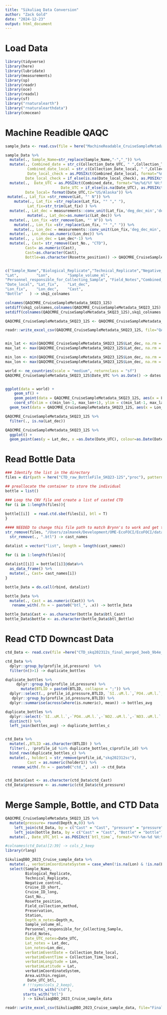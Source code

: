 ```yaml
---
title: "Sikuliaq Data Conversion"
author: "Zack Gold"
date: "2024-12-23"
output: html_document
---
```


# Load Data

```r
library(tidyverse)
library(here)
library(lubridate)
library(measurements)
library(sp)
library(readr)
library(oce)
library(readxl)
library(sf)
library("rnaturalearth")
library("rnaturalearthdata")
library(cmocean)

```

# Machine Readible QAQC

```r

sample_Data <- read.csv(file = here("MachineReadable_CruiseSampleMetadata_SKQ23-12S.csv"), header=T,fileEncoding="UTF-8")

sample_Data %>% 
  mutate(., Sample_Name=str_replace(Sample_Name,"-","_")) %>% 
  mutate(., Combined_date = str_c(Collection_Date_UTC, " ",Collection_Time_UTC),
          Combined_date_local = str_c(Collection_Date_local, " ",Collection_Time_local),
          Date_local_check = as.POSIXct(Combined_date_local, format="%m/%d/%y %H:%M", tz="US/Alaska"),
         Date_local_check = if_else(is.na(Date_local_check), as.POSIXct(Combined_date_local, format="%m/%d/%y", tz="UTC"), Date_local_check )) %>% 
  mutate(.,  Date_UTC = as.POSIXct(Combined_date, format="%m/%d/%Y %H:%M", tz="UTC"),
                         Date_UTC = if_else(is.na(Date_UTC), as.POSIXct(Collection_Date_UTC, format="%m/%d/%y", tz="UTC"), Date_UTC ), 
         Date_local= format(Date_UTC,tz="US/Alaska")) %>% 
 mutate(., Lat_fix =str_remove(Lat, "' N")) %>% 
    mutate(., Lat_fix =str_replace(Lat_fix, "° "," "),
          Lat_fix=str_trim(Lat_fix) ) %>% 
  mutate(., Lat_dec = measurements::conv_unit(Lat_fix,'deg_dec_min','dec_deg')) %>% 
          mutate(., Lat_dec=as.numeric(Lat_dec)) %>% 
  mutate(., Lon_fix =str_remove(Lon, "' W")) %>% 
    mutate(., Lon_fix =str_replace(Lon_fix, "° "," ")) %>%
    mutate(., Lon_dec = measurements::conv_unit(Lon_fix,'deg_dec_min','dec_deg')) %>% 
  mutate(., Lon_dec=as.numeric(Lon_dec)) %>% 
  mutate(., , Lon_dec = Lon_dec*-1) %>% 
  mutate(., Cast= str_remove(Cast_No., "CTD"),
         Cast= as.numeric(Cast),
         Cast=as.character(Cast),
         Bottle=as.character(Rosette_position)) -> QAQCMRE_CruiseSampleMetadata_SKQ23_12S


c("Sample_Name","Biological_Replicate","Technical_Replicate","Negative_control",    "Cruise_ID_short",     "Cruise_ID_long",     "Collection_Date_UTC", "Collection_Date_local","Collection_Time_UTC","Collection_Time_local"                   ,"Field_Sample_Name",   "Cast_No.",  "Rosette_position",    "Field_collection_method"       ,"Preservation",       "Area.within.region",  "Station",    "Depth_m",   
"Lat",        "Lon",        "Sample_volume_ml",   
"Personnel_responsible_for_Collecting_Sample", "Field_Notes","Combined_date",      "Combined_date_local", "Date_UTC",   "Date_local_check",   
"Date_local", "Lat_fix",    "Lat_dec",   
"Lon_fix",    "Lon_dec",    "Cast",      
"Bottle"   ) -> skq1_colnames

colnames(QAQCMRE_CruiseSampleMetadata_SKQ23_12S)
setdiff(skq1_colnames,colnames(QAQCMRE_CruiseSampleMetadata_SKQ23_12S) )
setdiff(colnames(QAQCMRE_CruiseSampleMetadata_SKQ23_12S),skq1_colnames )

QAQCMRE_CruiseSampleMetadata_SKQ23_12S <- QAQCMRE_CruiseSampleMetadata_SKQ23_12S[, skq1_colnames]

readr::write_excel_csv(QAQCMRE_CruiseSampleMetadata_SKQ23_12S, file="QAQCMRE_CruiseSampleMetadata_SKQ23_12S.csv")



```



```r

min_lat <- min(QAQCMRE_CruiseSampleMetadata_SKQ23_12S$Lat_dec, na.rm = T)
max_lat <- max(QAQCMRE_CruiseSampleMetadata_SKQ23_12S$Lat_dec, na.rm = T)

min_lon <- min(QAQCMRE_CruiseSampleMetadata_SKQ23_12S$Lon_dec, na.rm = T)
max_lon <- max(QAQCMRE_CruiseSampleMetadata_SKQ23_12S$Lon_dec, na.rm = T)

world <- ne_countries(scale = "medium", returnclass = "sf")
QAQCMRE_CruiseSampleMetadata_SKQ23_12S$Date_UTC %>% as.Date() -> dates


ggplot(data = world) +
    geom_sf() +
    geom_point(data = QAQCMRE_CruiseSampleMetadata_SKQ23_12S, aes(x = Lon_dec, y = Lat_dec, colour=as.Date(Date_UTC)), size=2) +
    coord_sf(xlim = c(min_lon-1, max_lon+1), ylim = c(min_lat-1, max_lat+1), expand = FALSE) +theme_bw() +xlab("Longitude") +ylab("Latitude") +
  geom_text(data = QAQCMRE_CruiseSampleMetadata_SKQ23_12S, aes(x = Lon_dec, y = Lat_dec, label=Station),size = 2, colour="black") + scale_color_cmocean(labels=dates, breaks=dates, name ="tempo", start = 0.1, end=0.5) +labs(colour="Date")


```

```r
QAQCMRE_CruiseSampleMetadata_SKQ23_12S %>% 
  filter(., is.na(Lat_dec))
```
```r
QAQCMRE_CruiseSampleMetadata_SKQ23_12S %>% 
  ggplot() +
  geom_point(aes(y = Lat_dec, x =as.Date(Date_UTC), colour=as.Date(Date_UTC)), size=2) + scale_color_cmocean(labels=dates, breaks=dates, name ="tempo", start = 0.1, end=0.5) +labs(colour="Date") +scale_x_date(date_labels = "%b %d %Y")

```
# Read Bottle Data

```r
### Identify the list in the directory
files = dir(path = here("CTD_raw_BottleFile_SKQ23-12S","proc"), pattern = ".btl", full.names = TRUE )

## preallocate the container to store the individual 
bottle = list()

### Loop the CNV file and create a list of casted CTD
for (i in 1:length(files)){
  
bottle[[i]]  = read.ctd.sbe(files[i], btl = T)
}
```

```r
#### NEEDED to change this file path to match Brynn's to work and get the correct output. Change back if someone else needs to run this code!!!
str_remove(files, "/Users/zalmanek/Development/OME-EcoFOCI/EcoFOCI/data/1_SampleCollection/2023_SikuliaqDBO_CruiseData/CTD_raw_BottleFile_SKQ23-12S/proc/skq202312s_") %>% 
  str_remove(., ".btl") -> cast_names

datalist = vector("list", length = length(cast_names))

for (i in 1:length(files)){
  
datalist[[i]] = bottle[[i]]@data%>%
  as_data_frame() %>% 
  mutate(., Cast= cast_names[i])
}

bottle_Data = do.call(rbind, datalist)
```

```r
bottle_Data %>% 
  mutate(., Cast = as.numeric(Cast)) %>% 
   rename_with(.fn = ~ paste0("btl_", .x)) -> bottle_Data

bottle_Data$Cast <- as.character(bottle_Data$btl_Cast)
bottle_Data$bottle <- as.character(bottle_Data$btl_Bottle)
```

# Read CTD Downcast Data

```r

ctd_Data <- read.csv(file =here("CTD_skq202312s_final_merged_3eeb_9b4e_d51f.csv"), header=T)

ctd_Data %>% 
  dplyr::group_by(profile_id,pressure)  %>% 
  filter(n()>1) -> duplicate_bottles

duplicate_bottles %>% 
     dplyr::group_by(profile_id,pressure) %>% 
       mutate(BTLID = paste0(BTLID, collapse = ";")) %>% 
  dplyr::select(., profile_id,pressure,BTLID, `SI..uM.l.`,`PO4..uM.l.`,`NO2..uM.l.`,`NO3..uM.l.`,`NH4..uM.l.`) %>% 
   dplyr::group_by(profile_id,pressure,BTLID) %>% 
  dplyr::summarise(across(where(is.numeric), mean)) -> bottles_avg

duplicate_bottles %>% 
  dplyr::select(-`SI..uM.l.`,-`PO4..uM.l.`,-`NO2..uM.l.`,-`NO3..uM.l.`,-`NH4..uM.l.`, -BTLID) %>% 
  distinct() %>% 
  left_join(bottles_avg) -> duplicate_bottles_c


ctd_Data %>% 
  mutate(.,BTLID =as.character(BTLID) ) %>% 
  filter(., !profile_id %in% duplicate_bottles_c$profile_id) %>% 
  bind_rows(duplicate_bottles_c) %>% 
  mutate(., holder1 = str_remove(profile_id,"skq202312sc"),
          Cast = as.numeric(holder1)) %>% 
   rename_with(.fn = ~ paste0("ctd_", .x)) -> ctd_Data


ctd_Data$Cast <- as.character(ctd_Data$ctd_Cast)
ctd_Data$pressure <- as.numeric(ctd_Data$ctd_pressure)

```


# Merge Sample, Bottle, and CTD Data

```r

QAQCMRE_CruiseSampleMetadata_SKQ23_12S %>%
  mutate(pressure= round(Depth_m,0)) %>%
    left_join(ctd_Data, by = c("Cast" = "Cast", "pressure" = "pressure")) %>%
    left_join(bottle_Data, by = c("Cast" = "Cast", "Bottle" = "bottle")) %>%
  mutate(., Date_UTC_btl = as.POSIXct(`btl_time`, format="%Y-%m-%d %H:%M:%S", tz="UTC") ) -> SikuliaqDBO_2023_Cruise_sample_data

#colnames(ctd_Data)[2:39] -> cols_2_keep
library(rlang)

SikuliaqDBO_2023_Cruise_sample_data %>%
  mutate(., verbatimCoordinateSystem = case_when(!is.na(Lon) & !is.na(Lat) ~ "degrees minutes seconds", TRUE ~ NA_character_)) %>%
  select(Sample_Name,
         Biological_Replicate,
         Technical_Replicate,
         Negative_control,
         Cruise_ID_short,
         Cruise_ID_long,
         Cast_No.,
         Rosette_position,
         Field_collection_method,
         Preservation,
         Station,
         Depth_m_notes=Depth_m,
         Sample_volume_ml,
         Personnel_responsible_for_Collecting_Sample,
         Field_Notes,
         Date_UTC_notes=Date_UTC,
         Lat_notes = Lat_dec,
         Lon_notes=Lon_dec,
         verbatimEventDate = Collection_Date_local,
         verbatimEventTime = Collection_Time_local,
         verbatimLongitude = Lon,
         verbatimLatitude = Lat,
         verbatimCoordinateSystem,
         Area.within.region,
          Date_UTC_btl,
        # !!!syms(cols_2_keep),
           starts_with("ctd"),
        starts_with("btl")
        ) -> SikuliaqDBO_2023_Cruise_sample_data

readr::write_excel_csv(SikuliaqDBO_2023_Cruise_sample_data, file="FinalOME_Merge_SKQ23-12S.csv")
```


